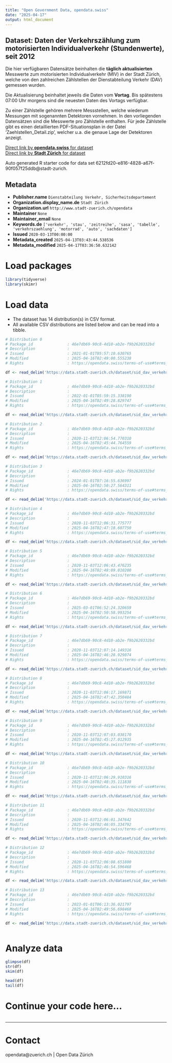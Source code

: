 ```yaml
---
title: "Open Government Data, opendata.swiss"
date: "2025-04-17"
output: html_document
---
```


## Dataset: Daten der Verkehrszählung zum motorisierten Individualverkehr (Stundenwerte), seit 2012

Die hier verfügbaren Datensätze beinhalten die **täglich aktualisierten** Messwerte zum motorisierten Individualverkehr (MIV) in der Stadt Zürich, welche von den zahlreichen Zählstellen der Dienstabteilung Verkehr (DAV) gemessen wurden.

Die Aktualisierung beinhaltet jeweils die Daten vom **Vortag**. Bis spätestens 07:00 Uhr morgens sind die neuesten Daten des Vortags verfügbar.

Zu einer Zählstelle gehören mehrere Messstellen, welche wiederum Messungen mit sogenannten Detektoren vornehmen. In den vorliegenden Datensätzen sind die Messwerte pro Zählstelle enthalten. Für jede Zählstelle gibt es einen detaillierten PDF-Situationsplan in der Datei 'Zaehlstellen_Detail.zip', welcher u.a. die genaue Lage der Detektoren anzeigt.

[Direct link by **opendata.swiss** for dataset](https://opendata.swiss/de/dataset/daten-der-verkehrszahlung-zum-motorisierten-individualverkehr-stundenwerte-seit-2012)<br>
[Direct link by **Stadt Zürich** for dataset](https://data.stadt-zuerich.ch/dataset/sid_dav_verkehrszaehlung_miv_od2031)

Auto generated R starter code for data set 6212fd20-e816-4828-a67f-90f057f25ddb@stadt-zurich.

## Metadata

- **Publisher.name** `Dienstabteilung Verkehr, Sicherheitsdepartement`
- **Organization.display_name.de** `Stadt Zürich`
- **Organization.url** `http://www.stadt-zuerich.ch/opendata`
- **Maintainer** `None`
- **Maintainer_email** `None`
- **Keywords.de** `['verkehr', 'stau', 'zeitreihe', 'sasa', 'tabelle', 'verkehrszaehlung', 'motorrad', 'auto', 'sachdaten']`
- **Issued** `2020-03-13T00:00:00`
- **Metadata_created** `2025-04-13T03:43:44.538536`
- **Metadata_modified** `2025-04-17T03:36:50.632142`


# Load packages

```r

library(tidyverse)
library(skimr)

```

# Load data

-   The dataset has 14 distribution(s) in CSV format.
-   All available CSV distributions are listed below and can be read into a tibble.

```r

# Distribution 0
# Package_id               : 46e7db69-90c8-4d10-ab2e-f9b2620332bd
# Description              : 
# Issued                   : 2021-01-01T05:57:10.630765
# Modified                 : 2025-04-16T02:49:00.555238
# Rights                   : https://opendata.swiss/terms-of-use#terms_open

df <- read_delim('https://data.stadt-zuerich.ch/dataset/sid_dav_verkehrszaehlung_miv_od2031/download/sid_dav_verkehrszaehlung_miv_OD2031_2021.csv')

# Distribution 1
# Package_id               : 46e7db69-90c8-4d10-ab2e-f9b2620332bd
# Description              : 
# Issued                   : 2022-01-01T05:59:15.338190
# Modified                 : 2025-04-16T02:49:28.829747
# Rights                   : https://opendata.swiss/terms-of-use#terms_open

df <- read_delim('https://data.stadt-zuerich.ch/dataset/sid_dav_verkehrszaehlung_miv_od2031/download/sid_dav_verkehrszaehlung_miv_OD2031_2022.csv')

# Distribution 2
# Package_id               : 46e7db69-90c8-4d10-ab2e-f9b2620332bd
# Description              : 
# Issued                   : 2020-11-03T12:06:54.770310
# Modified                 : 2025-04-16T02:45:44.764559
# Rights                   : https://opendata.swiss/terms-of-use#terms_open

df <- read_delim('https://data.stadt-zuerich.ch/dataset/sid_dav_verkehrszaehlung_miv_od2031/download/sid_dav_verkehrszaehlung_miv_OD2031_2013.csv')

# Distribution 3
# Package_id               : 46e7db69-90c8-4d10-ab2e-f9b2620332bd
# Description              : 
# Issued                   : 2024-01-01T07:16:55.636997
# Modified                 : 2025-04-16T02:50:27.564311
# Rights                   : https://opendata.swiss/terms-of-use#terms_open

df <- read_delim('https://data.stadt-zuerich.ch/dataset/sid_dav_verkehrszaehlung_miv_od2031/download/sid_dav_verkehrszaehlung_miv_OD2031_2024.csv')

# Distribution 4
# Package_id               : 46e7db69-90c8-4d10-ab2e-f9b2620332bd
# Description              : 
# Issued                   : 2020-11-03T12:06:31.775777
# Modified                 : 2025-04-16T02:47:18.607750
# Rights                   : https://opendata.swiss/terms-of-use#terms_open

df <- read_delim('https://data.stadt-zuerich.ch/dataset/sid_dav_verkehrszaehlung_miv_od2031/download/sid_dav_verkehrszaehlung_miv_OD2031_2017.csv')

# Distribution 5
# Package_id               : 46e7db69-90c8-4d10-ab2e-f9b2620332bd
# Description              : 
# Issued                   : 2020-11-03T12:06:43.476235
# Modified                 : 2025-04-16T02:48:09.010200
# Rights                   : https://opendata.swiss/terms-of-use#terms_open

df <- read_delim('https://data.stadt-zuerich.ch/dataset/sid_dav_verkehrszaehlung_miv_od2031/download/sid_dav_verkehrszaehlung_miv_OD2031_2019.csv')

# Distribution 6
# Package_id               : 46e7db69-90c8-4d10-ab2e-f9b2620332bd
# Description              : 
# Issued                   : 2025-03-01T06:52:24.320659
# Modified                 : 2025-04-16T02:50:58.993254
# Rights                   : https://opendata.swiss/terms-of-use#terms_open

df <- read_delim('https://data.stadt-zuerich.ch/dataset/sid_dav_verkehrszaehlung_miv_od2031/download/sid_dav_verkehrszaehlung_miv_OD2031_2025.csv')

# Distribution 7
# Package_id               : 46e7db69-90c8-4d10-ab2e-f9b2620332bd
# Description              : 
# Issued                   : 2020-11-03T12:07:14.149316
# Modified                 : 2025-04-16T02:46:28.929074
# Rights                   : https://opendata.swiss/terms-of-use#terms_open

df <- read_delim('https://data.stadt-zuerich.ch/dataset/sid_dav_verkehrszaehlung_miv_od2031/download/sid_dav_verkehrszaehlung_miv_OD2031_2015.csv')

# Distribution 8
# Package_id               : 46e7db69-90c8-4d10-ab2e-f9b2620332bd
# Description              : 
# Issued                   : 2020-11-03T12:06:17.169871
# Modified                 : 2025-04-16T02:47:42.350484
# Rights                   : https://opendata.swiss/terms-of-use#terms_open

df <- read_delim('https://data.stadt-zuerich.ch/dataset/sid_dav_verkehrszaehlung_miv_od2031/download/sid_dav_verkehrszaehlung_miv_OD2031_2018.csv')

# Distribution 9
# Package_id               : 46e7db69-90c8-4d10-ab2e-f9b2620332bd
# Description              : 
# Issued                   : 2020-11-03T12:07:03.038170
# Modified                 : 2025-04-16T02:45:27.012935
# Rights                   : https://opendata.swiss/terms-of-use#terms_open

df <- read_delim('https://data.stadt-zuerich.ch/dataset/sid_dav_verkehrszaehlung_miv_od2031/download/sid_dav_verkehrszaehlung_miv_OD2031_2012.csv')

# Distribution 10
# Package_id               : 46e7db69-90c8-4d10-ab2e-f9b2620332bd
# Description              : 
# Issued                   : 2020-11-03T12:06:29.910316
# Modified                 : 2025-04-16T02:48:35.111838
# Rights                   : https://opendata.swiss/terms-of-use#terms_open

df <- read_delim('https://data.stadt-zuerich.ch/dataset/sid_dav_verkehrszaehlung_miv_od2031/download/sid_dav_verkehrszaehlung_miv_OD2031_2020.csv')

# Distribution 11
# Package_id               : 46e7db69-90c8-4d10-ab2e-f9b2620332bd
# Description              : 
# Issued                   : 2020-11-03T12:06:01.347642
# Modified                 : 2025-04-16T02:46:05.334792
# Rights                   : https://opendata.swiss/terms-of-use#terms_open

df <- read_delim('https://data.stadt-zuerich.ch/dataset/sid_dav_verkehrszaehlung_miv_od2031/download/sid_dav_verkehrszaehlung_miv_OD2031_2014.csv')

# Distribution 12
# Package_id               : 46e7db69-90c8-4d10-ab2e-f9b2620332bd
# Description              : 
# Issued                   : 2020-11-03T12:06:08.651800
# Modified                 : 2025-04-16T02:46:54.596468
# Rights                   : https://opendata.swiss/terms-of-use#terms_open

df <- read_delim('https://data.stadt-zuerich.ch/dataset/sid_dav_verkehrszaehlung_miv_od2031/download/sid_dav_verkehrszaehlung_miv_OD2031_2016.csv')

# Distribution 13
# Package_id               : 46e7db69-90c8-4d10-ab2e-f9b2620332bd
# Description              : 
# Issued                   : 2023-01-01T06:13:36.021797
# Modified                 : 2025-04-16T02:49:56.698468
# Rights                   : https://opendata.swiss/terms-of-use#terms_open

df <- read_delim('https://data.stadt-zuerich.ch/dataset/sid_dav_verkehrszaehlung_miv_od2031/download/sid_dav_verkehrszaehlung_miv_OD2031_2023.csv')



```

# Analyze data

```r

glimpse(df)
str(df)
skim(df)

head(df)
tail(df)

```

# Continue your code here...

```r

```

------------------------------------------------------------------------

# Contact

opendata@zuerich.ch | Open Data Zürich
